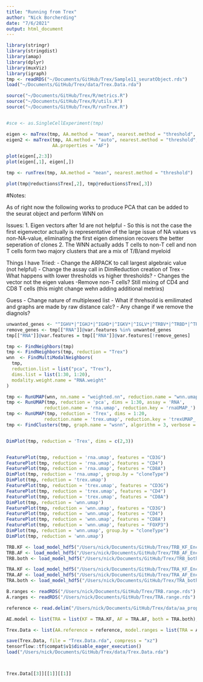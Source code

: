 ```yaml
---
title: "Running from Trex"
author: "Nick Borcherding"
date: "7/6/2021"
output: html_document
---
```


```r
library(stringr)
library(stringdist)
library(amap)
library(dplyr)
library(muxViz)
library(igraph)
tmp <- readRDS("~/Documents/GitHub/Trex/Sample11_seuratObject.rds")
load("~/Documents/GitHub/Trex/data/Trex.Data.rda")

source("~/Documents/GitHub/Trex/R/metrics.R")
source("~/Documents/GitHub/Trex/R/utils.R")
source("~/Documents/GitHub/Trex/R/runTrex.R")


#sce <- as.SingleCellExperiment(tmp)

eigen <- maTrex(tmp, AA.method = "mean", nearest.method = "threshold", AA.properties = "AF")
eigen2 <- maTrex(tmp, AA.method = "auto", nearest.method = "threshold", 
                 AA.properties = "AF")

plot(eigen[,2:3])
plot(eigen[,1], eigen[,])

tmp <- runTrex(tmp, AA.method = "mean", nearest.method = "threshold")

plot(tmp@reductions$Trex[,2], tmp@reductions$Trex[,3])
```


#Notes:

As of right now the following works to produce PCA that can be added to the seurat object and perform WNN on

Issues: 
1. Eigen vectors after 1d are not helpful
 - So this is not the case the first eigenvector actually is representative of the large issue of NA values vs non-NA-value, eliminating the first eigen dimension recovers the better seperation of clones
2. The WNN actually adds T cells to non-T cell and non T cells form two majory clusters that are a mix of T/B/and myeloid

Things I have Tried:
- Change the ARPACK to call largest algebraic value (not helpful)
- Change the assay call in DimReduction creation of Trex
- What happens with lower thresholds vs higher thresholds? - Changes the vector not the eigen values
-Remove non-T cells? Still mixing of CD4 and CD8 T cells (this might change wehn adding additional metrixs)

Guess
- Change nature of multiplexed list
    - What if threhsold is emilimated and graphs are made by raw distance calc?
    - Any change if we remove the diagnols?

    
```r

unwanted_genes <- "^IGHV*|^IGHJ*|^IGHD*|^IGKV*|^IGLV*|^TRBV*|^TRBD*|^TRBJ*|^TRDV*|^TRDD*|^TRDJ*|^TRAV*|^TRAJ*|^TRGV*|^TRGJ*"
remove_genes <- tmp[["RNA"]]@var.features %in% unwanted_genes
tmp[["RNA"]]@var.features = tmp[["RNA"]]@var.features[!remove_genes]

tmp <- FindNeighbors(tmp)
tmp <- FindNeighbors(tmp, reduction = "Trex")
wnn  <- FindMultiModalNeighbors(
  tmp, 
  reduction.list = list("pca", "Trex"), 
  dims.list = list(1:30, 1:20), 
  modality.weight.name = "RNA.weight"
)

tmp <- RunUMAP(wnn, nn.name = "weighted.nn", reduction.name = "wnn.umap", reduction.key = "wnnUMAP_")
tmp <- RunUMAP(tmp, reduction = 'pca', dims = 1:30, assay = 'RNA', 
              reduction.name = 'rna.umap', reduction.key = 'rnaUMAP_')
tmp <- RunUMAP(tmp, reduction = 'Trex', dims = 1:20, 
              reduction.name = 'trex.umap', reduction.key = 'trexUMAP_')
tmp <- FindClusters(tmp, graph.name = "wsnn", algorithm = 3, verbose = FALSE)


DimPlot(tmp, reduction = 'Trex', dims = c(2,3))


FeaturePlot(tmp, reduction = 'rna.umap', features = "CD3G")
FeaturePlot(tmp, reduction = 'rna.umap', features = "CD4")
FeaturePlot(tmp, reduction = 'rna.umap', features = "CD8A")
DimPlot(tmp, reduction = 'rna.umap', group.by = "cloneType")
DimPlot(tmp, reduction = 'trex.umap')
FeaturePlot(tmp, reduction = 'trex.umap', features = "CD3G")
FeaturePlot(tmp, reduction = 'trex.umap', features = "CD4")
FeaturePlot(tmp, reduction = 'trex.umap', features = "CD8A")
DimPlot(tmp, reduction = 'wnn.umap')
FeaturePlot(tmp, reduction = 'wnn.umap', features = "CD3G")
FeaturePlot(tmp, reduction = 'wnn.umap', features = "CD4")
FeaturePlot(tmp, reduction = 'wnn.umap', features = "CD8A")
FeaturePlot(tmp, reduction = 'wnn.umap', features = "FOXP3")
DimPlot(tmp, reduction = 'wnn.umap', group.by = "cloneType")
DimPlot(tmp, reduction = 'wnn.umap')
```

```r
TRB.KF <- load_model_hdf5("/Users/nick/Documents/GitHub/Trex/TRB_KF_Encoder.h5", compile = FALSE)
TRB.AF <- load_model_hdf5("/Users/nick/Documents/GitHub/Trex/TRB_AF_Encoder.h5", compile = FALSE)
TRB.both <- load_model_hdf5("/Users/nick/Documents/GitHub/Trex/TRB_both_Encoder.h5", compile = FALSE)

TRA.KF <- load_model_hdf5("/Users/nick/Documents/GitHub/Trex/TRA_KF_Encoder.h5", compile = FALSE)
TRA.AF <- load_model_hdf5("/Users/nick/Documents/GitHub/Trex/TRA_AF_Encoder.h5", compile = FALSE)
TRA.both <- load_model_hdf5("/Users/nick/Documents/GitHub/Trex/TRA_both_Encoder.h5", compile = FALSE)

B.ranges <- readRDS("/Users/nick/Documents/GitHub/Trex/TRB.range.rds")
A.ranges <- readRDS("/Users/nick/Documents/GitHub/Trex/TRA.range.rds")

reference <- read.delim("/Users/nick/Documents/GitHub/Trex/data/aa_props.tsv")

AE.model <- list(TRA = list(KF = TRA.KF, AF = TRA.AF, both = TRA.both), TRB = list(KF = TRB.KF, AF = TRB.AF, both = TRB.both))

Trex.Data <- list(AA.reference = reference, model.ranges = list(TRA = A.ranges, TRB = B.ranges))

save(Trex.Data, file = "Trex.Data.rda", compress = "xz")
tensorflow::tf$compat$v1$disable_eager_execution()
load("/Users/nick/Documents/GitHub/Trex/data/Trex.Data.rda")



Trex.Data[[3]][[1]][[1]]
```


